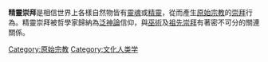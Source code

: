 {{Unreferenced|time=2022-02-16T02:20:09+00:00}}
'''精靈崇拜'''是相信世界上各樣自然物皆有[[靈魂|靈魂]]或[[精靈|精靈]]，從而產生[[原始宗教|原始宗教]]的[[崇拜|崇拜]]行為。精靈崇拜被哲學家歸納為[[泛神論|泛神論]]信仰，與[[巫術|巫術]]及[[祖先崇拜|祖先崇拜]]有著密不可分的關連關係。

{{Religion-stub}}

[[Category:原始宗教|Category:原始宗教]]
[[Category:文化人类学|Category:文化人类学]]